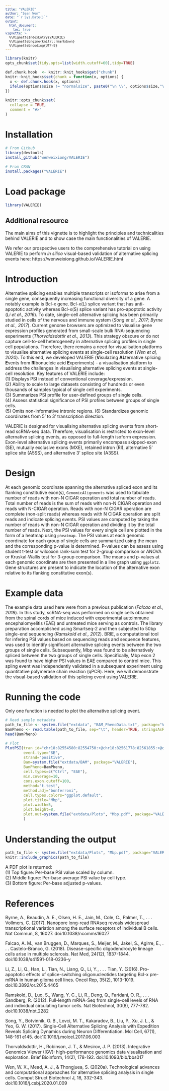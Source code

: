```yaml
---
title: "VALERIE"
author: "Sean Wen"
date: "`r Sys.Date()`"
output:
  html_document:
    toc: true
vignette: >
  %\VignetteIndexEntry{VALERIE}
  %\VignetteEngine{knitr::rmarkdown}
  %\VignetteEncoding{UTF-8}
---
```


<style type="text/css">

body, td {
   font-size: 14px;
}
code.r{
  font-size: 12px;
}
pre {
  font-size: 12px
}
</style>

```r
library(knitr)
opts_chunk$set(tidy.opts=list(width.cutoff=60),tidy=TRUE)

def.chunk.hook  <- knitr::knit_hooks$get("chunk")
knitr::knit_hooks$set(chunk = function(x, options) {
  x <- def.chunk.hook(x, options)
  ifelse(options$size != "normalsize", paste0("\n \\", options$size,"\n\n", x, "\n\n \\normalsize"), x)
})
```

```r
knitr::opts_chunk$set(
  collapse = TRUE,
  comment = "#>"
)
```

# Installation
```r
# From Github
library(devtools)
install_github("wenweixiong/VALERIE")

# From CRAN
install.packages("VALERIE")
```

# Load package
```r
library(VALERIE)
```

## Additional resource
The main aims of this vignette is to highlight the principles and technicalities behind VALERIE and to show case the main functionalities of VALERIE. 

We refer our prospective users to the comprehensive tutorial on using VALERIE to perform *in silico* visual-based validation of alternative splicing events here: https://wenweixiong.github.io/VALERIE.html  

# Introduction
Alternative splicing enables multiple transcripts or isoforms to arise from a single gene, consequently increasing functional diversity of a gene. A notably example is Bcl-x gene. Bcl-x(L) splice variant that has anti-apoptotic activity whereas Bcl-x(S) splice variant has pro-apoptotic activity (*Li et al., 2016*). To date, single-cell alternative splicing has been primarily studied in cells of the nervous and immune system  (*Song et al., 2017; Byrne et al., 2017*). Current genome browsers are optimized to visualise gene expression profiles generated from small-scale bulk RNA-sequencing experiments (*Thorvaldsdottir et al., 2013*). This strategy obscure or do not capture cell-to-cell heterogeneity in alternative splicing profiles in single cell populations. Therefore, there remains a need for visualisation platforms to visualise alternative splicing events at single-cell resolution (*Wen et al, 2020*). To this end, we developed VALERIE (**V**isulazing **AL**ternative splicing **E**vents from **RI**bonucleic acid **E**xperiments) - a visualisation platform to address the challenges in visualising alternative splicing events at single-cell resolution. Key features of VALERIE include:  
(1) Displays PSI instead of conventional coverage/expression.  
(2) Ability to scale to large datasets consisting of hundreds or even thousands of samples typical of single cell experiments.  
(3) Summarizes PSI profile for user-defined groups of single cells.  
(4) Assess statistical significance of PSI profiles between groups of single cells.  
(5) Omits non-informative intronic regions.
(6) Standardizes genomic coordinates from 5' to 3' transcription direction.  

  VALERIE is designed for visualising alternative splicing events from short-read scRNA-seq data. Therefore, visualisation is restricted to exon-level alternative splicing events, as opposed to full-length isoform expression. Exon-level alternative splicing events primarily encompass skipped-exon (SE), mutually exclusive exons (MXE), retained intron (RI), alternative 5' splice site (A5SS), and alternative 3' splice site (A3SS).
  
# Design
At each genomic coordinate spanning the alternative spliced exon and its flanking constitutive exon(s), ```GenomicAlignments``` was used to tabulate number of reads with non-N CIGAR operation and total number of reads. Total number of reads is the sum of reads with non-N CIGAR operation and reads with N-CIGAR operation. Reads with non-N CIGAR operation are complete (non-split reads) whereas reads with N CIGAR operation are split reads and indicate splicing events. PSI values are computed by taking the number of reads with non-N CIGAR operation and dividing it by the total number of reads. Next, the PSI values for every single cell are plotted in the form of a heatmap using ```pheatmap```. The PSI values at each genomic coordinate for each group of single cells are summarized using the mean and the corresponding p-value is determined. P-values can be assess using student t-test or wilcoxon rank-sum test for 2-group comparison or ANOVA or Kruskal-Wallis test for 3-group comparison. The means and p-values at each genomic coordinate are then presented in a line graph using ```ggplot2```. Gene structures are present to indicate the location of the alternative exon relative to its flanking constitutive exon(s).  
  
# Example data
The example data used here were from a previous publication (*Falcao et al., 2018*). In this study, scRNA-seq was performed on single cells obtained from the spinal cords of mice induced with experimental autoimmune encephalomyelitis (EAE) and untreated mice serving as controls. The library preparation accomplished using Smartseq-2 and then subjected to 50bp single-end sequencing (*Ramskold et al., 2012*). BRIE, a computational tool for infering PSI values based on sequencing reads and sequence features, was used to identify significant alternative splicing events between the two groups of single cells. Subsequently, Mbp was found to be alternatively spliced between the two groups of single cells. Specifically, Mbp exon 2 was found to have higher PSI values in EAE compared to control mice. This spling event was independently validated in a subsequent experiment using quantitative polymerase chain reaction (qPCR). Here, we will demonstrate the visual-based validation of this splicing event using VALERIE.

# Running the code
Only one function is needed to plot the alternative splicing event.

```r
# Read sample metadata
path_to_file <- system.file("extdata", "BAM_PhenoData.txt", package="VALERIE")
BamPheno <- read.table(path_to_file, sep="\t", header=TRUE, stringsAsFactors=FALSE)
head(BamPheno)

# Plot
PlotPSI(tran_id="chr18:82554580:82554750:+@chr18:82561778:82561855:+@chr18:82572825:82572926",
        event.type="SE",
        strand="positive",
        Bam=system.file("extdata/BAM", package="VALERIE"),
        BamPheno=BamPheno,
        cell.types=c("Ctrl", "EAE"),
        min.coverage=10,
        cons.exon.cutoff=100,
        method="t.test",
        method.adj="bonferroni",
        cell.types.colors="ggplot.default",
        plot.title="Mbp",
        plot.width=5,
        plot.height=8,
        plot.out=system.file("extdata/Plots", "Mbp.pdf", package="VALERIE")
        )
```

# Understanding the output
```r
path_to_file <- system.file("extdata/Plots", "Mbp.pdf", package="VALERIE")
knitr::include_graphics(path_to_file)
```

A PDF plot is returned:  
(1) Top figure: Per-base PSI value scaled by column.  
(2) Middle figure: Per-base average PSI value by cell type.  
(3) Bottom figure: Per-base adjusted p-values.  

# References

Byrne, A., Beaudin, A. E., Olsen, H. E., Jain, M., Cole, C., Palmer, T., . . . Vollmers, C. (2017). Nanopore long-read RNAseq reveals widespread transcriptional variation among the surface receptors of individual B cells. Nat Commun, 8, 16027. doi:10.1038/ncomms16027  

Falcao, A. M., van Bruggen, D., Marques, S., Meijer, M., Jakel, S., Agirre, E., . . . Castelo-Branco, G. (2018). Disease-specific oligodendrocyte lineage cells arise in multiple sclerosis. Nat Med, 24(12), 1837-1844. doi:10.1038/s41591-018-0236-y  

Li, Z., Li, Q., Han, L., Tian, N., Liang, Q., Li, Y., . . . Tian, Y. (2016). Pro-apoptotic effects of splice-switching oligonucleotides targeting Bcl-x pre-mRNA in human glioma cell lines. Oncol Rep, 35(2), 1013-1019. doi:10.3892/or.2015.4465  

Ramskold, D., Luo, S., Wang, Y. C., Li, R., Deng, Q., Faridani, O. R., . . . Sandberg, R. (2012). Full-length mRNA-Seq from single-cell levels of RNA and individual circulating tumor cells. Nat Biotechnol, 30(8), 777-782. doi:10.1038/nbt.2282  

Song, Y., Botvinnik, O. B., Lovci, M. T., Kakaradov, B., Liu, P., Xu, J. L., & Yeo, G. W. (2017). Single-Cell Alternative Splicing Analysis with Expedition Reveals Splicing Dynamics during Neuron Differentiation. Mol Cell, 67(1), 148-161 e145. doi:10.1016/j.molcel.2017.06.003  

Thorvaldsdottir, H., Robinson, J. T., & Mesirov, J. P. (2013). Integrative Genomics Viewer (IGV): high-performance genomics data visualisation and exploration. Brief Bioinform, 14(2), 178-192. doi:10.1093/bib/bbs017

Wen, W. X., Mead, A. J., & Thongjuea, S. (2020a). Technological advances and computational approaches for alternative splicing analysis in single cells. Comput Struct Biotechnol J, 18, 332-343. doi:10.1016/j.csbj.2020.01.009  
